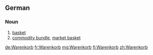 ==German==
===Noun===
{{de-noun|m|Warenkorbs|gen2=Warenkorbes|Warenkörbe}}
#[[basket]]
#[[commodity bundle]], [[market basket]]

[[de:Warenkorb]]
[[fr:Warenkorb]]
[[mg:Warenkorb]]
[[fi:Warenkorb]]
[[zh:Warenkorb]]